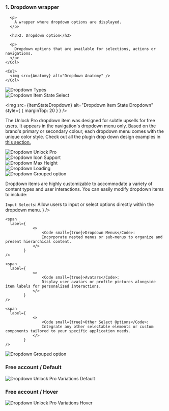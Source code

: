 

<Section title="Anatomy">
  <Row>
    <Col>
      <h3>1. Dropdown wrapper</h3>

      <p>
        A wrapper where dropdown options are displayed.
      </p>

      <h3>2. Dropdown option</h3>

      <p>
        Dropdown options that are available for selections, actions or navigations.
      </p>
    </Col>

    <Col>
      <img src={Anatomy} alt="Dropdown Anatomy" />
    </Col>
  </Row>
</Section>

<Section title="Dropdown Types">
  <img src={DropDownTypes} alt="Dropdown Types" />
</Section>

<Section title="Dropdown Item States">
  <img src={ItemStateSelect} alt="Dropdown Item State Select" />

  <img src={ItemStateDropdown} alt="Dropdown Item State Dropdown" style={ { marginTop: 20 } } />
</Section>

<Section title="Unlock Pro Dropdown item">
  <p>
    The Unlock Pro dropdown item was designed for subtle upsells for free users.
    It appears in the navigation's dropdown menu only. Based on the brand's primary or secondary colour, each dropdown menu comes with the unique color style.
    Check out all the plugin drop down design examples in <a href="#unlock-pro-variations" target="_blank">this section.</a>
  </p>

  <img src={UnlockPro} alt="Dropdown Unlock Pro" />
</Section>

<Section title="Icon Support">
  <img src={IconSupport} alt="Dropdown Icon Support" />
</Section>

<Section title="Dropdown max-height">
  <img src={MaxHeight} alt="Dropdown Max Height" />
</Section>

<Section title="Loading">
  <img src={Loading} alt="Dropdown Loading" />
</Section>

<Section title="Grouped option">
  <img src={GroupedOption} alt="Dropdown Grouped option" />
</Section>

<Section title="More examples">
  <p>
    Dropdown items are highly customizable to accommodate a variety of content types and user interactions. You can easily modify dropdown items to include:
  </p>

  <List>
    <span
      label={
				<>
					<Code small={true}>Input Selects</Code>:
					Allow users to input or select options directly within the dropdown menu.
				</>
			}
    />

    <span
      label={
				<>
					<Code small={true}>Dropdown Menus</Code>:
					Incorporate nested menus or sub-menus to organize and present hierarchical content.
				</>
			}
    />

    <span
      label={
				<>
					<Code small={true}>Avatars</Code>:
					Display user avatars or profile pictures alongside item labels for personalized interactions.
				</>
			}
    />

    <span
      label={
				<>
					<Code small={true}>Other Select Options</Code>:
					Integrate any other selectable elements or custom components tailored to your specific application needs.
				</>
			}
    />
  </List>

  <img src={MoreExamples} alt="Dropdown Grouped option" />
</Section>

<Section title="Unlock Pro Variations" id="unlock-pro-variations">
  <h3>Free account / Default</h3>

  <Image src={ProVariationsDefault} alt="Dropdown Unlock Pro Variations Default" xScrollable={true} />

  <h3>Free account / Hover</h3>

  <Image src={ProVariationsHover} alt="Dropdown Unlock Pro Variations Hover" xScrollable={true} />
</Section>
